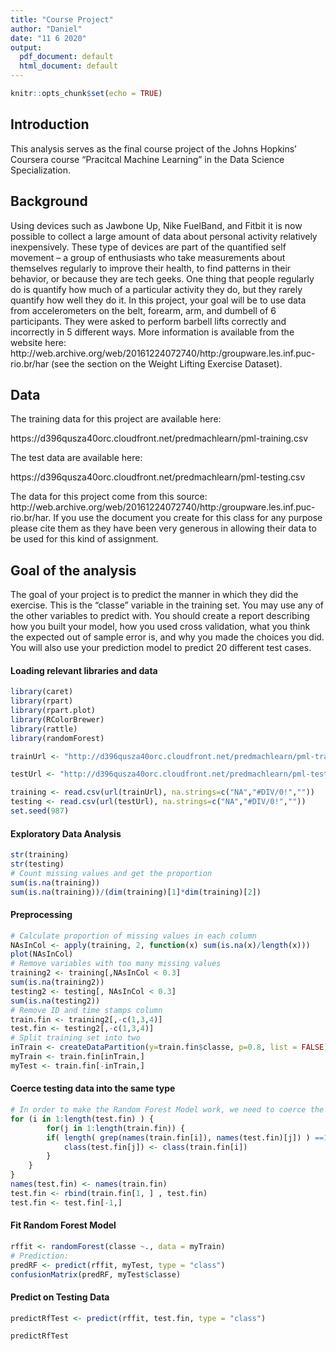 ```yaml
---
title: "Course Project"
author: "Daniel"
date: "11 6 2020"
output:
  pdf_document: default
  html_document: default
---
```


```r
knitr::opts_chunk$set(echo = TRUE)
```

## Introduction
This analysis serves as the final course project of the Johns Hopkins' Coursera course "Pracitcal Machine Learning" in the Data Science Specialization. 

## Background
Using devices such as Jawbone Up, Nike FuelBand, and Fitbit it is now possible to collect a large amount of data about personal activity relatively inexpensively. These type of devices are part of the quantified self movement – a group of enthusiasts who take measurements about themselves regularly to improve their health, to find patterns in their behavior, or because they are tech geeks. One thing that people regularly do is quantify how much of a particular activity they do, but they rarely quantify how well they do it. In this project, your goal will be to use data from accelerometers on the belt, forearm, arm, and dumbell of 6 participants. They were asked to perform barbell lifts correctly and incorrectly in 5 different ways. More information is available from the website here: http://web.archive.org/web/20161224072740/http:/groupware.les.inf.puc-rio.br/har (see the section on the Weight Lifting Exercise Dataset).

## Data
The training data for this project are available here:

https://d396qusza40orc.cloudfront.net/predmachlearn/pml-training.csv

The test data are available here:

https://d396qusza40orc.cloudfront.net/predmachlearn/pml-testing.csv

The data for this project come from this source: http://web.archive.org/web/20161224072740/http:/groupware.les.inf.puc-rio.br/har. If you use the document you create for this class for any purpose please cite them as they have been very generous in allowing their data to be used for this kind of assignment.

## Goal of the analysis

The goal of your project is to predict the manner in which they did the exercise. This is the "classe" variable in the training set. You may use any of the other variables to predict with. You should create a report describing how you built your model, how you used cross validation, what you think the expected out of sample error is, and why you made the choices you did. You will also use your prediction model to predict 20 different test cases.

#### Loading relevant libraries and data
```r
library(caret)
library(rpart)
library(rpart.plot)
library(RColorBrewer)
library(rattle)
library(randomForest)

trainUrl <- "http://d396qusza40orc.cloudfront.net/predmachlearn/pml-training.csv"

testUrl <- "http://d396qusza40orc.cloudfront.net/predmachlearn/pml-testing.csv"

training <- read.csv(url(trainUrl), na.strings=c("NA","#DIV/0!",""))
testing <- read.csv(url(testUrl), na.strings=c("NA","#DIV/0!",""))
set.seed(987)
```

#### Exploratory Data Analysis
```r
str(training)
str(testing)
# Count missing values and get the proportion
sum(is.na(training))
sum(is.na(training))/(dim(training)[1]*dim(training)[2])
```

#### Preprocessing
```r
# Calculate proportion of missing values in each column
NAsInCol <- apply(training, 2, function(x) sum(is.na(x)/length(x)))
plot(NAsInCol)
# Remove variables with too many missing values
training2 <- training[,NAsInCol < 0.3]
sum(is.na(training2))
testing2 <- testing[, NAsInCol < 0.3]
sum(is.na(testing2))
# Remove ID and time stamps column
train.fin <- training2[,-c(1,3,4)]
test.fin <- testing2[,-c(1,3,4)]
# Split training set into two
inTrain <- createDataPartition(y=train.fin$classe, p=0.8, list = FALSE)
myTrain <- train.fin[inTrain,]
myTest <- train.fin[-inTrain,]
```

#### Coerce testing data into the same type
```r
# In order to make the Random Forest Model work, we need to coerce the testing data into the same type
for (i in 1:length(test.fin) ) {
        for(j in 1:length(train.fin)) {
        if( length( grep(names(train.fin[i]), names(test.fin)[j]) ) ==1)  {
            class(test.fin[j]) <- class(train.fin[i])
        }      
    }      
}
names(test.fin) <- names(train.fin)
test.fin <- rbind(train.fin[1, ] , test.fin)
test.fin <- test.fin[-1,]
```

#### Fit Random Forest Model
```r
rffit <- randomForest(classe ~., data = myTrain)
# Prediction:
predRF <- predict(rffit, myTest, type = "class")
confusionMatrix(predRF, myTest$classe)
```

#### Predict on Testing Data
```r
predictRfTest <- predict(rffit, test.fin, type = "class")

```

```r
predictRfTest
```